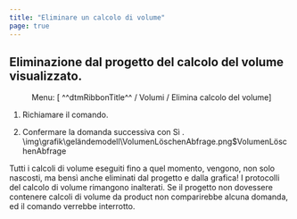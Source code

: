 ```yaml
---
title: "Eliminare un calcolo di volume"
page: true
---
```

## Eliminazione dal progetto del calcolo del volume visualizzato.
 <Menu> Menu: [ ^^dtmRibbonTitle^^ / Volumi / Elimina calcolo del volume] </Menu> 


1. Richiamare il comando.

2. Confermare la domanda successiva con <Border>Sì</Border> .<Image>\img\grafik\geländemodell\VolumenLöschenAbfrage.png$VolumenLöschenAbfrage</Image>

<Warning>
Tutti i calcoli di volume eseguiti fino a quel momento, vengono, non solo nascosti, ma bens&#236; anche eliminati dal progetto e dalla grafica!
</Warning>


<Success>
I protocolli del calcolo di volume rimangono inalterati. Se il progetto non dovessere contenere calcoli di volume da  <Placeholder>product</Placeholder>  non comparirebbe alcuna domanda, ed il comando verrebbe interrotto.
</Success>
